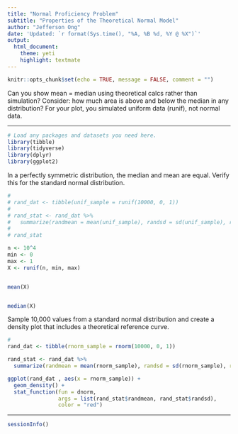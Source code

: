 ```yaml
---
title: "Normal Proficiency Problem"
subtitle: "Properties of the Theoretical Normal Model"
author: "Jefferson Ong"
date: 'Updated: `r format(Sys.time(), "%A, %B %d, %Y @ %X")`'
output: 
  html_document: 
    theme: yeti
    highlight: textmate
---
```


```r
knitr::opts_chunk$set(echo = TRUE, message = FALSE, comment = "")
```

	
Can you show mean = median using theoretical calcs rather than simulation? Consider: how much area is above and below the median in any distribution? For your plot, you simulated uniform data (runif), not normal data.

***
```r
# Load any packages and datasets you need here.
library(tibble)
library(tidyverse)
library(dplyr)
library(ggplot2)
```


In a perfectly symmetric distribution, the median and mean are equal. Verify this for the standard normal distribution. 

```r
#
# rand_dat <- tibble(unif_sample = runif(10000, 0, 1))
# 
# rand_stat <- rand_dat %>%
#   summarize(randmean = mean(unif_sample), randsd = sd(unif_sample), randmedian = median(unif_sample))
# 
# rand_stat

n <- 10^4
min <- 0
max <- 1
X <- runif(n, min, max)


mean(X)


median(X)


```


Sample 10,000 values from a standard normal distribution and create a density plot that includes a theoretical reference curve.

```r
#
rand_dat <- tibble(rnorm_sample = rnorm(10000, 0, 1))

rand_stat <- rand_dat %>%
  summarize(randmean = mean(rnorm_sample), randsd = sd(rnorm_sample), randmedian = median(rnorm_sample))

ggplot(rand_dat , aes(x = rnorm_sample)) + 
  geom_density() +
  stat_function(fun = dnorm, 
                args = list(rand_stat$randmean, rand_stat$randsd),   
                color = "red")
```

***
```r
sessionInfo()
```
